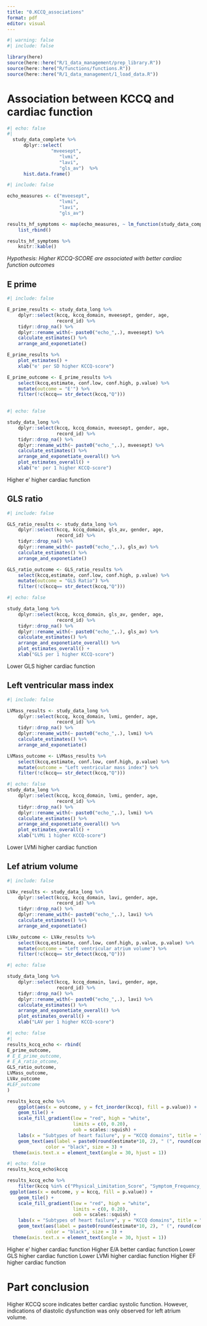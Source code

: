 ---
title: "0.KCCQ_associations"
format: pdf
editor: visual
---

```{r}
#| warning: false
#| include: false

library(here)
source(here::here("R/1_data_management/prep_library.R"))
source(here::here("R/functions/functions.R"))
source(here::here("R/1_data_management/1_load_data.R"))
```

# Association between KCCQ and cardiac function

```{r}
#| echo: false
#| 
  study_data_complete %>%
      dplyr::select(
                "mveesept",
                   "lvmi",
                   "lavi",
                   "gls_av")  %>%
      hist.data.frame()
```

```{r}
#| include: false

echo_measures <- c("mveesept",
                   "lvmi",
                   "lavi",
                   "gls_av")

results_hf_symptoms <- map(echo_measures, ~ lm_function(study_data_complete, .x, "hf_symptoms")) %>% 
    list_rbind()

results_hf_symptoms %>% 
    knitr::kable()
```

*Hypothesis: Higher KCCQ-SCORE are associated with better cardiac function outcomes*

## E prime

```{r}
#| include: false

E_prime_results <- study_data_long %>% 
    dplyr::select(kccq, kccq_domain, mveesept, gender, age,
                  record_id) %>% 
    tidyr::drop_na() %>% 
    dplyr::rename_with(~ paste0("echo_",.), mveesept) %>% 
    calculate_estimates() %>% 
    arrange_and_exponetiate()

E_prime_results %>% 
    plot_estimates() + 
    xlab("e' per SD higher KCCQ-score")

E_prime_outcome <- E_prime_results %>% 
    select(kccq,estimate, conf.low, conf.high, p.value) %>% 
    mutate(outcome = "E'") %>% 
    filter(!c(kccq== str_detect(kccq,"Q")))
    
```

```{r}
#| echo: false

study_data_long %>% 
    dplyr::select(kccq, kccq_domain, mveesept, gender, age,
                  record_id) %>% 
    tidyr::drop_na() %>% 
    dplyr::rename_with(~ paste0("echo_",.), mveesept) %>% 
    calculate_estimates() %>% 
    arrange_and_exponetiate_overall() %>% 
    plot_estimates_overall() + 
    xlab("e' per 1 higher KCCQ-score")
```

Higher e' higher cardiac function

## GLS ratio

```{r}
#| include: false

GLS_ratio_results <- study_data_long %>% 
    dplyr::select(kccq, kccq_domain, gls_av, gender, age,
                  record_id) %>% 
    tidyr::drop_na() %>% 
    dplyr::rename_with(~ paste0("echo_",.), gls_av) %>% 
    calculate_estimates() %>% 
    arrange_and_exponetiate()

GLS_ratio_outcome <- GLS_ratio_results %>% 
    select(kccq,estimate, conf.low, conf.high, p.value) %>% 
    mutate(outcome = "GLS Ratio") %>% 
    filter(!c(kccq== str_detect(kccq,"Q")))
```

```{r}
#| echo: false

study_data_long %>% 
    dplyr::select(kccq, kccq_domain, gls_av, gender, age,
                  record_id) %>% 
    tidyr::drop_na() %>% 
    dplyr::rename_with(~ paste0("echo_",.), gls_av) %>% 
    calculate_estimates() %>% 
    arrange_and_exponetiate_overall() %>% 
    plot_estimates_overall() + 
    xlab("GLS per 1 higher KCCQ-score")

```

Lower GLS higher cardiac function

## Left ventricular mass index

```{r}
#| include: false

LVMass_results <- study_data_long %>% 
    dplyr::select(kccq, kccq_domain, lvmi, gender, age,
                  record_id) %>% 
    tidyr::drop_na() %>% 
    dplyr::rename_with(~ paste0("echo_",.), lvmi) %>% 
    calculate_estimates() %>% 
    arrange_and_exponetiate()

LVMass_outcome <- LVMass_results %>% 
    select(kccq,estimate, conf.low, conf.high, p.value) %>% 
    mutate(outcome = "Left ventricular mass index") %>% 
    filter(!c(kccq== str_detect(kccq,"Q")))
```

```{r}
#| echo: false
study_data_long %>% 
    dplyr::select(kccq, kccq_domain, lvmi, gender, age,
                  record_id) %>% 
    tidyr::drop_na() %>% 
    dplyr::rename_with(~ paste0("echo_",.), lvmi) %>% 
    calculate_estimates() %>% 
    arrange_and_exponetiate_overall() %>% 
    plot_estimates_overall() + 
    xlab("LVMi 1 higher KCCQ-score")

```

Lower LVMi higher cardiac function

## Lef atrium volume

```{r}
#| include: false

LVAv_results <- study_data_long %>% 
    dplyr::select(kccq, kccq_domain, lavi, gender, age,
                  record_id) %>% 
    tidyr::drop_na() %>% 
    dplyr::rename_with(~ paste0("echo_",.), lavi) %>% 
    calculate_estimates() %>% 
    arrange_and_exponetiate()

LVAv_outcome <- LVAv_results %>% 
    select(kccq,estimate, conf.low, conf.high, p.value, p.value) %>% 
    mutate(outcome = "Left ventricular atrium volume") %>% 
    filter(!c(kccq== str_detect(kccq,"Q")))
```

```{r}
#| echo: false

study_data_long %>% 
    dplyr::select(kccq, kccq_domain, lavi, gender, age,
                  record_id) %>% 
    tidyr::drop_na() %>% 
    dplyr::rename_with(~ paste0("echo_",.), lavi) %>% 
    calculate_estimates() %>% 
    arrange_and_exponetiate_overall() %>% 
    plot_estimates_overall() + 
    xlab("LAV per 1 higher KCCQ-score")

```

<!-- ## Left ejection fraction -->

<!-- ```{r} -->

<!-- #| include: false -->

<!-- LEF_results <- study_data_long %>%  -->

<!--     dplyr::select(kccq, kccq_domain, lvef4dautolvq, gender, age, -->

<!--                   record_id) %>%  -->

<!--     tidyr::drop_na() %>%  -->

<!--     dplyr::rename_with(~ paste0("echo_",.), lvef4dautolvq) %>%  -->

<!--     calculate_estimates() %>%  -->

<!--     arrange_and_exponetiate() -->

<!-- LEF_outcome <- LEF_results %>%  -->

<!--     select(kccq,estimate, conf.low, conf.high, p.value) %>%  -->

<!--     mutate(outcome = "Left ejection fraction") %>%  -->

<!--     filter(!c(kccq== str_detect(kccq,"Q"))) -->

<!-- ``` -->

<!-- ```{r} -->

<!-- #| echo: false -->

<!-- study_data_long %>%  -->

<!--     dplyr::select(kccq, kccq_domain, lvef4dautolvq, gender, age, -->

<!--                   record_id) %>%  -->

<!--     tidyr::drop_na() %>%  -->

<!--     dplyr::rename_with(~ paste0("echo_",.), lvef4dautolvq) %>%  -->

<!--     calculate_estimates() %>%  -->

<!--     arrange_and_exponetiate_overall() %>%  -->

<!--     plot_estimates_overall() +  -->

<!--     xlab("LEF per 1 higher KCCQ-score") -->

<!-- ``` -->

```{r}
#| echo: false
#| 
results_kccq_echo <- rbind(
E_prime_outcome,
# E_E_prime_outcome,
# E_A_ratio_otcome,
GLS_ratio_outcome,
LVMass_outcome,
LVAv_outcome
#LEF_outcome
)

results_kccq_echo %>%
    ggplot(aes(x = outcome, y = fct_inorder(kccq), fill = p.value)) +
    geom_tile() +
    scale_fill_gradient(low = "red", high = "white", 
                        limits = c(0, 0.20), 
                        oob = scales::squish) +
    labs(x = "Subtypes of heart failure", y = "KCCQ domains", title = "Estimate (95% CI) per 10 higher in KCCQ-domain") +
    geom_text(aes(label = paste0(round(estimate*10, 2), " (", round(conf.low*10, 2), "; ", round(conf.high*10, 2), ")")),
              color = "black", size = 3) +
  theme(axis.text.x = element_text(angle = 30, hjust = 1))

```

```{r}
#| echo: false
results_kccq_echo$kccq

results_kccq_echo %>% 
    filter(kccq %in% c("Physical_Limitation_Score", "Symptom_Frequency_Score", "Quality_Life_Score", "Social_Limitation_Score", "Clinical_Summary_Score", "Overall_Summary_Score")) %>% 
 ggplot(aes(x = outcome, y = kccq, fill = p.value)) +
    geom_tile() +
    scale_fill_gradient(low = "red", high = "white", 
                        limits = c(0, 0.20), 
                        oob = scales::squish) +
    labs(x = "Subtypes of heart failure", y = "KCCQ domains", title = "HF subtype value in SD (95% CI) per 10 higher in KCCQ-domain") +
    geom_text(aes(label = paste0(round(estimate*10, 2), " (", round(conf.low*10, 2), "; ", round(conf.high*10, 2), ")")),
              color = "black", size = 3) +
  theme(axis.text.x = element_text(angle = 30, hjust = 1))
```

Higher e' higher cardiac function Higher E/A better cardiac function Lower GLS higher cardiac function Lower LVMi higher cardiac function Higher EF higher cardiac function

# Part conclusion

Higher KCCQ score indicates better cardiac systolic function. However, indications of diastolic dysfunction was only observed for left atrium volume.
